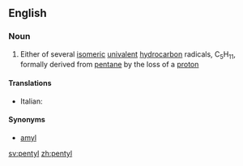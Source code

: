 ==English==

===Noun===
{{en-noun}}

# {{organic chemistry}} Either of several [[isomeric]] [[univalent]] [[hydrocarbon]] radicals, C<sub>5</sub>H<sub>11</sub>, formally derived from [[pentane]] by the loss of a [[proton]]

====Translations====
{{trans-top|univalent hydrocarbon radical, C<sub>5</sub>H<sub>11</sub>}}
*Italian: {{t|it|pentile|m}}
{{trans-mid}}
{{trans-bottom}}

====Synonyms====
*[[amyl]]

[[sv:pentyl]]
[[zh:pentyl]]